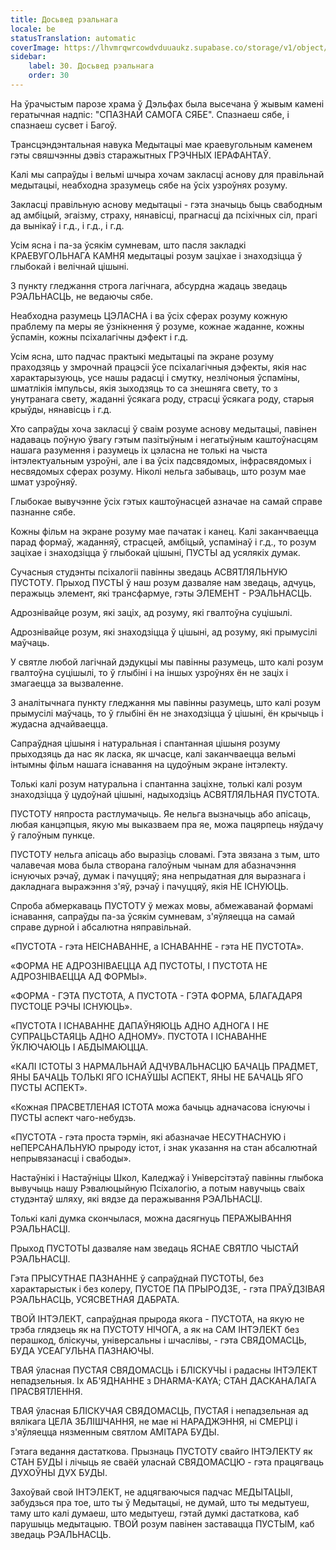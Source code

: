 ```yaml
---
title: Досьвед рэальнага
locale: be
statusTranslation: automatic
coverImage: https://lhvmrqwrcowdvduuaukz.supabase.co/storage/v1/object/public/strapi-uploads/small_cover-educacion-fundamental.webp-2d51a7828a2b1309555be27f7e2a61a0.webp
sidebar:
    label: 30. Досьвед рэальнага
    order: 30
---
```

На ўрачыстым парозе храма ў Дэльфах была высечана ў жывым камені гератычная надпіс: "СПАЗНАЙ САМОГА СЯБЕ". Спазнаеш сябе, і спазнаеш сусвет і Багоў.

Трансцэндэнтальная навука Медытацыі мае краевугольным каменем гэты свяшчэнны дэвіз старажытных ГРЭЧНЫХ ІЕРАФАНТАЎ.

Калі мы сапраўды і вельмі шчыра хочам закласці аснову для правільнай медытацыі, неабходна зразумець сябе на ўсіх узроўнях розуму.

Закласці правільную аснову медытацыі - гэта значыць быць свабодным ад амбіцый, эгаізму, страху, нянавісці, прагнасці да псіхічных сіл, прагі да вынікаў і г.д., і г.д., і г.д.

Усім ясна і па-за ўсякім сумневам, што пасля закладкі КРАЕВУГОЛЬНАГА КАМНЯ медытацыі розум заціхае і знаходзіцца ў глыбокай і велічнай цішыні.

З пункту гледжання строга лагічнага, абсурдна жадаць зведаць РЭАЛЬНАСЦЬ, не ведаючы сябе.

Неабходна разумець ЦЭЛАСНА і ва ўсіх сферах розуму кожную праблему па меры яе ўзнікнення ў розуме, кожнае жаданне, кожны ўспамін, кожны псіхалагічны дэфект і г.д.

Усім ясна, што падчас практыкі медытацыі па экране розуму праходзяць у змрочнай працэсіі ўсе псіхалагічныя дэфекты, якія нас характарызуюць, усе нашы радасці і смутку, незлічоныя ўспаміны, шматлікія імпульсы, якія зыходзяць то са знешняга свету, то з унутранага свету, жаданні ўсякага роду, страсці ўсякага роду, старыя крыўды, нянавісць і г.д.

Хто сапраўды хоча закласці ў сваім розуме аснову медытацыі, павінен надаваць поўную ўвагу гэтым пазітыўным і негатыўным каштоўнасцям нашага разумення і разумець іх цэласна не толькі на чыста інтэлектуальным узроўні, але і ва ўсіх падсвядомых, інфрасвядомых і несвядомых сферах розуму. Ніколі нельга забываць, што розум мае шмат узроўняў.

Глыбокае вывучэнне ўсіх гэтых каштоўнасцей азначае на самай справе пазнанне сябе.

Кожны фільм на экране розуму мае пачатак і канец. Калі заканчваецца парад формаў, жаданняў, страсцей, амбіцый, успамінаў і г.д., то розум заціхае і знаходзіцца ў глыбокай цішыні, ПУСТЫ ад усялякіх думак.

Сучасныя студэнты псіхалогіі павінны зведаць АСВЯТЛЯЛЬНУЮ ПУСТОТУ. Прыход ПУСТЫ ў наш розум дазваляе нам зведаць, адчуць, перажыць элемент, які трансфармуе, гэты ЭЛЕМЕНТ - РЭАЛЬНАСЦЬ.

Адрознівайце розум, які заціх, ад розуму, які гвалтоўна суцішылі.

Адрознівайце розум, які знаходзіцца ў цішыні, ад розуму, які прымусілі маўчаць.

У святле любой лагічнай дэдукцыі мы павінны разумець, што калі розум гвалтоўна суцішылі, то ў глыбіні і на іншых узроўнях ён не заціх і змагаецца за вызваленне.

З аналітычнага пункту гледжання мы павінны разумець, што калі розум прымусілі маўчаць, то ў глыбіні ён не знаходзіцца ў цішыні, ён крычыць і жудасна адчайваецца.

Сапраўдная цішыня і натуральная і спантанная цішыня розуму прыходзяць да нас як ласка, як шчасце, калі заканчваецца вельмі інтымны фільм нашага існавання на цудоўным экране інтэлекту.

Толькі калі розум натуральна і спантанна заціхне, толькі калі розум знаходзіцца ў цудоўнай цішыні, надыходзіць АСВЯТЛЯЛЬНАЯ ПУСТОТА.

ПУСТОТУ няпроста растлумачыць. Яе нельга вызначыць або апісаць, любая канцэпцыя, якую мы выказваем пра яе, можа пацярпець няўдачу ў галоўным пункце.

ПУСТОТУ нельга апісаць або выразіць словамі. Гэта звязана з тым, што чалавечая мова была створана галоўным чынам для абазначэння існуючых рэчаў, думак і пачуццяў; яна непрыдатная для выразнага і дакладнага выражэння з'яў, рэчаў і пачуццяў, якія НЕ ІСНУЮЦЬ.

Спроба абмеркаваць ПУСТОТУ ў межах мовы, абмежаванай формамі існавання, сапраўды па-за ўсякім сумневам, з'яўляецца на самай справе дурной і абсалютна няправільнай.

«ПУСТОТА - гэта НЕІСНАВАННЕ, а ІСНАВАННЕ - гэта НЕ ПУСТОТА».

«ФОРМА НЕ АДРОЗНІВАЕЦЦА АД ПУСТОТЫ, І ПУСТОТА НЕ АДРОЗНІВАЕЦЦА АД ФОРМЫ».

«ФОРМА - ГЭТА ПУСТОТА, А ПУСТОТА - ГЭТА ФОРМА, БЛАГАДАРЯ ПУСТОЦЕ РЭЧЫ ІСНУЮЦЬ».

«ПУСТОТА І ІСНАВАННЕ ДАПАЎНЯЮЦЬ АДНО АДНОГА І НЕ СУПРАЦЬСТАЯЦЬ АДНО АДНОМУ». ПУСТОТА І ІСНАВАННЕ ЎКЛЮЧАЮЦЬ І АБДЫМАЮЦЦА.

«КАЛІ ІСТОТЫ З НАРМАЛЬНАЙ АДЧУВАЛЬНАСЦЮ БАЧАЦЬ ПРАДМЕТ, ЯНЫ БАЧАЦЬ ТОЛЬКІ ЯГО ІСНАЎШЫ АСПЕКТ, ЯНЫ НЕ БАЧАЦЬ ЯГО ПУСТЫ АСПЕКТ».

«Кожная ПРАСВЕТЛЕНАЯ ІСТОТА можа бачыць адначасова існуючы і ПУСТЫ аспект чаго-небудзь.

«ПУСТОТА - гэта проста тэрмін, які абазначае НЕСУТНАСНУЮ і неПЕРСАНАЛЬНУЮ прыроду істот, і знак указання на стан абсалютнай непрывязанасці і свабоды».

Настаўнікі і Настаўніцы Школ, Каледжаў і Універсітэтаў павінны глыбока вывучыць нашу Рэвалюцыйную Псіхалогію, а потым навучыць сваіх студэнтаў шляху, які вядзе да перажывання РЭАЛЬНАСЦІ.

Толькі калі думка скончылася, можна дасягнуць ПЕРАЖЫВАННЯ РЭАЛЬНАСЦІ.

Прыход ПУСТОТЫ дазваляе нам зведаць ЯСНАЕ СВЯТЛО ЧЫСТАЙ РЭАЛЬНАСЦІ.

Гэта ПРЫСУТНАЕ ПАЗНАННЕ ў сапраўднай ПУСТОТЫ, без характарыстык і без колеру, ПУСТОЕ ПА ПРЫРОДЗЕ, - гэта ПРАЎДЗІВАЯ РЭАЛЬНАСЦЬ, УСЯСВЕТНАЯ ДАБРАТА.

ТВОЙ ІНТЭЛЕКТ, сапраўдная прырода якога - ПУСТОТА, на якую не трэба глядзець як на ПУСТОТУ НІЧОГА, а як на САМ ІНТЭЛЕКТ без перашкод, бліскучы, універсальны і шчаслівы, - гэта СВЯДОМАСЦЬ, БУДА УСЕАГУЛЬНА ПАЗНАЮЧЫ.

ТВАЯ ўласная ПУСТАЯ СВЯДОМАСЦЬ і БЛІСКУЧЫ і радасны ІНТЭЛЕКТ непадзельныя. Іх АБ'ЯДНАННЕ з DHARMA-KAYA; СТАН ДАСКАНАЛАГА ПРАСВЯТЛЕННЯ.

ТВАЯ ўласная БЛІСКУЧАЯ СВЯДОМАСЦЬ, ПУСТАЯ і непадзельная ад вялікага ЦЕЛА ЗБЛІШЧАННЯ, не мае ні НАРАДЖЭННЯ, ні СМЕРЦІ і з'яўляецца нязменным святлом АМІТАРА БУДЫ.

Гэтага ведання дастаткова. Прызнаць ПУСТОТУ свайго ІНТЭЛЕКТУ як СТАН БУДЫ і лічыць яе сваёй уласнай СВЯДОМАСЦЮ - гэта працягваць ДУХОЎНЫ ДУХ БУДЫ.

Захоўвай свой ІНТЭЛЕКТ, не адцягваючыся падчас МЕДЫТАЦЫІ, забудзься пра тое, што ты ў Медытацыі, не думай, што ты медытуеш, таму што калі думаеш, што медытуеш, гэтай думкі дастаткова, каб парушыць медытацыю. ТВОЙ розум павінен заставацца ПУСТЫМ, каб зведаць РЭАЛЬНАСЦЬ.
